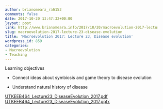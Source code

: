 ```yaml
---
author: brianomeara_ra6153
comments: false
date: 2017-10-20 13:47:32+00:00
layout: post
link: http://www.brianomeara.info/2017/10/20/macroevolution-2017-lecture-23-disease-evolution/
slug: macroevolution-2017-lecture-23-disease-evolution
title: 'Macroevolution 2017: Lecture 23, Disease evolution'
wordpress_id: 859
categories:
- Macroevolution
- Teaching
---
```


Learning objectives



    
  * Connect ideas about symbiosis and game theory to disease evolution

    
  * Understand natural history of disease


[UTKEEB464_Lecture23_DiseaseEvolution_2017.pdf](http://brianomeara.info/wordpress_beta/wp-content/uploads/2017/10/UTKEEB464_Lecture23_DiseaseEvolution_2017.pdf) [UTKEEB464_Lecture23_DiseaseEvolution_2017.pptx](http://brianomeara.info/wordpress_beta/wp-content/uploads/2017/10/UTKEEB464_Lecture23_DiseaseEvolution_2017.pptx)
